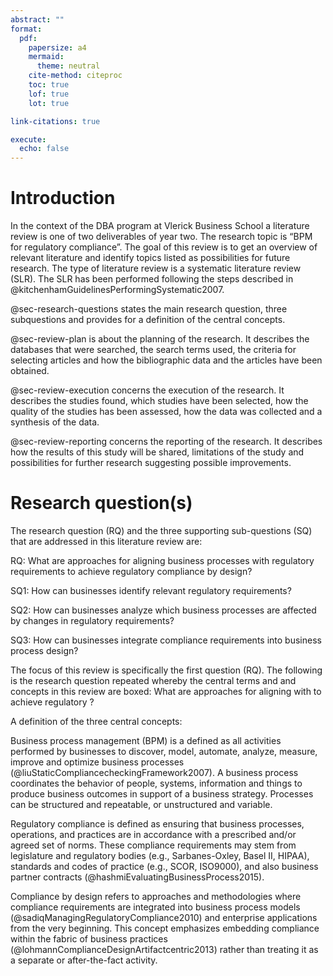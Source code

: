 ```yaml
---
abstract: ""
format:
  pdf:
    papersize: a4
    mermaid:
      theme: neutral
    cite-method: citeproc
    toc: true
    lof: true
    lot: true 

link-citations: true

execute:
  echo: false
---
```


<!--
Examples of SLR

[05/10/2023] Looking in my Zotero library for articles with a title that contains "systematic literature review", the result is 7 hits:

- The first is @kitchenhamGuidelinesPerformingSystematic2007 and there is a duplicate @keeleGuidelinesPerformingSystematic2007.
- Second there are 3 SLR's where Van Looy is co-author (@moreno-montesdeocaSystematicLiteratureReview2015, @prodanovaHowBeneficialSocial2019, @ahmadBusinessProcessManagement2020).
- There is 1 SLR about BPMN extensions (@zarourSystematicLiteratureReview2019)
- Finally, there is one SLR about Open Science (@VICENTESAEZ2018428) which is not relevant to BP4RC.
-->

# Introduction

In the context of the DBA program at Vlerick Business School a literature review is one of two deliverables of year two. The research topic is "BPM for regulatory compliance". The goal of this review is to get an overview of relevant literature and identify topics listed as possibilities for future research. The type of literature review is a systematic literature review (SLR). The SLR has been performed following the steps described in @kitchenhamGuidelinesPerformingSystematic2007.

@sec-research-questions states the main research question, three subquestions and provides for a definition of the central concepts.

@sec-review-plan is about the planning of the research. It describes the databases that were searched, the search terms used, the criteria for selecting articles and how the bibliographic data and the articles have been obtained.  

@sec-review-execution concerns the execution of the research. It describes the studies found, which studies have been selected, how the quality of the studies has been assessed, how the data was collected and a synthesis of the data. 

@sec-review-reporting concerns the reporting of the research. It describes how the results of this study will be shared, limitations of the study and possibilities for further research suggesting possible improvements.

# Research question(s){#sec-research-questions}

The research question (RQ) and the three supporting sub-questions (SQ) that are addressed in this literature review are:

RQ: What are approaches for aligning business processes with regulatory requirements to achieve regulatory compliance by design?

SQ1: How can businesses identify relevant regulatory requirements? 

SQ2: How can businesses analyze which business processes are affected by changes in regulatory requirements?  

SQ3: How can businesses integrate compliance requirements into business process design?  

<!--
SQ-4: How can businesses ensure compliance throughout the lifecycle of the impacted business processes? Comment: taken out as answering this sub-question does not help answering the main research question.
-->

The focus of this review is specifically the first question (RQ). The following is the research question repeated whereby the central terms and and concepts in this review are boxed: What are approaches for aligning \fbox{business processes} with \fbox{regulatory requirements} to achieve regulatory \fbox{compliance by design}?  
  
A definition of the three central concepts:

Business process management (BPM) is a defined as all activities performed by businesses to discover, model, automate, analyze, measure, improve and optimize business processes (@liuStaticCompliancecheckingFramework2007). A business process coordinates the behavior of people, systems, information and things to produce business outcomes in support of a business strategy. Processes can be structured and repeatable, or unstructured and variable.

Regulatory compliance is defined as ensuring that business processes, operations, and practices are in accordance with a prescribed and/or agreed set of norms. These compliance requirements may stem from legislature and regulatory bodies (e.g., Sarbanes-Oxley, Basel II, HIPAA), standards and codes of practice (e.g., SCOR, ISO9000), and also business partner contracts (@hashmiEvaluatingBusinessProcess2015).

Compliance by design refers to approaches and methodologies where compliance requirements are integrated into business process models (@sadiqManagingRegulatoryCompliance2010) and enterprise applications from the very beginning. This concept emphasizes embedding compliance within the fabric of business practices (@lohmannComplianceDesignArtifactcentric2013) rather than treating it as a separate or after-the-fact activity.
